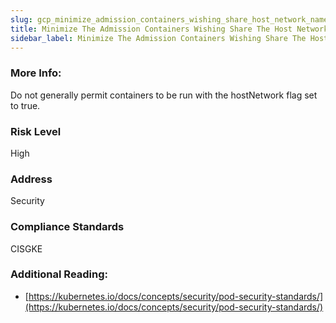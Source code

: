 ```yaml
---
slug: gcp_minimize_admission_containers_wishing_share_host_network_namespace
title: Minimize The Admission Containers Wishing Share The Host Network Namespace
sidebar_label: Minimize The Admission Containers Wishing Share The Host Network Namespace
---
```


### More Info:

Do not generally permit containers to be run with the hostNetwork flag set to true.

### Risk Level

High

### Address

Security

### Compliance Standards

CISGKE

### Additional Reading:

- [https://kubernetes.io/docs/concepts/security/pod-security-standards/](https://kubernetes.io/docs/concepts/security/pod-security-standards/) 

